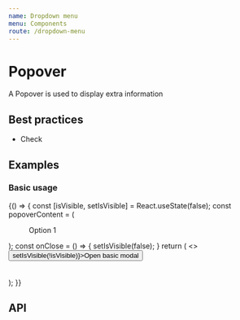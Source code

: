 ```yaml
---
name: Dropdown menu
menu: Components
route: /dropdown-menu
---
```



# Popover

A Popover is used to display extra information

## Best practices

- Check

## Examples

### Basic usage

<Playground>
  {() => {
    const [isVisible, setIsVisible] = React.useState(false);
    const popoverContent = (
      <Menu>
      <Menu.Item>Option 1</Menu.Item>
      </Menu>);
    const onClose = () => {
      setIsVisible(false);
    }
    return (
      <>
        <Popover isVisible={true} onClose={setIsVisible} content={popoverContent}>
          <Button onClick={() => setIsVisible(!isVisible)}>Open basic modal</Button>
        </ Popover>
        <br />
        <br />
        <br />
      </>
    );
  }}

</Playground>

## API

<Props of={Popover} />
